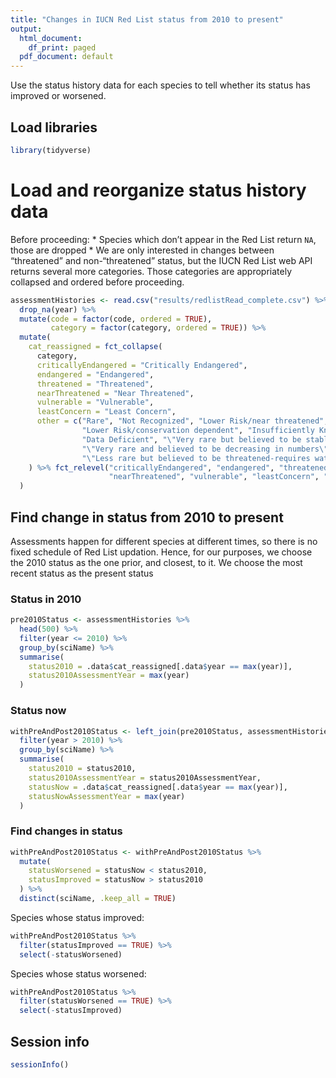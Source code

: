```yaml
---
title: "Changes in IUCN Red List status from 2010 to present"
output:
  html_document:
    df_print: paged
  pdf_document: default
---
```


Use the status history data for each species to tell whether its status has improved or worsened.

## Load libraries

```r
library(tidyverse)
```

# Load and reorganize status history data 

Before proceeding: 
* Species which don't appear in the Red List return `NA`, those are dropped 
* We are only interested in changes between "threatened" and non-"threatened" status, but the IUCN Red List web API returns several more categories. Those categories are appropriately collapsed and ordered before proceeding.

```r
assessmentHistories <- read.csv("results/redlistRead_complete.csv") %>% 
  drop_na(year) %>% 
  mutate(code = factor(code, ordered = TRUE),
         category = factor(category, ordered = TRUE)) %>% 
  mutate(
    cat_reassigned = fct_collapse(
      category,
      criticallyEndangered = "Critically Endangered",
      endangered = "Endangered",
      threatened = "Threatened",
      nearThreatened = "Near Threatened",
      vulnerable = "Vulnerable",
      leastConcern = "Least Concern",
      other = c("Rare", "Not Recognized", "Lower Risk/near threatened", "Lower Risk/least concern",
                "Lower Risk/conservation dependent", "Insufficiently Known", "Indeterminate",
                "Data Deficient", "\"Very rare but believed to be stable or increasing\"",
                "\"Very rare and believed to be decreasing in numbers\"",
                "\"Less rare but believed to be threatened-requires watching\"")
    ) %>% fct_relevel("criticallyEndangered", "endangered", "threatened",
                      "nearThreatened", "vulnerable", "leastConcern", "other")
  )
```
## Find change in status from 2010 to present
Assessments happen for different species at different times, so there is no fixed schedule of Red List updation. Hence, for our purposes, we choose the 2010 status as the one prior, and closest, to it. We choose the most recent status as the present status

### Status in 2010

```r
pre2010Status <- assessmentHistories %>% 
  head(500) %>%
  filter(year <= 2010) %>% 
  group_by(sciName) %>% 
  summarise(
    status2010 = .data$cat_reassigned[.data$year == max(year)],
    status2010AssessmentYear = max(year)
  )
```

### Status now

```r
withPreAndPost2010Status <- left_join(pre2010Status, assessmentHistories, by = "sciName") %>% 
  filter(year > 2010) %>% 
  group_by(sciName) %>% 
  summarise(
    status2010 = status2010,
    status2010AssessmentYear = status2010AssessmentYear,
    statusNow = .data$cat_reassigned[.data$year == max(year)],
    statusNowAssessmentYear = max(year)
  )
```

### Find changes in status

```r
withPreAndPost2010Status <- withPreAndPost2010Status %>% 
  mutate(
    statusWorsened = statusNow < status2010,
    statusImproved = statusNow > status2010
  ) %>% 
  distinct(sciName, .keep_all = TRUE)
```

Species whose status improved:
```r
withPreAndPost2010Status %>%
  filter(statusImproved == TRUE) %>% 
  select(-statusWorsened)
```

Species whose status worsened:
```r
withPreAndPost2010Status %>%
  filter(statusWorsened == TRUE) %>% 
  select(-statusImproved)
```

## Session info

```r
sessionInfo()
```
